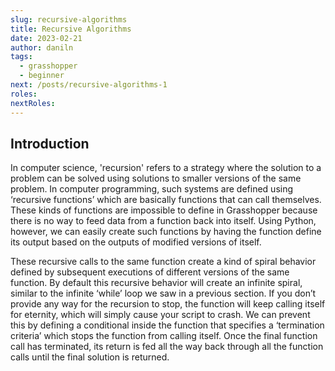 ```yaml
---
slug: recursive-algorithms
title: Recursive Algorithms
date: 2023-02-21
author: daniln
tags:
  - grasshopper
  - beginner
next: /posts/recursive-algorithms-1
roles:
nextRoles:
---
```


## Introduction

In computer science, 'recursion' refers to a strategy where the solution to a problem can be solved using solutions to smaller versions of the same problem. In computer programming, such systems are defined using ‘recursive functions’ which are basically functions that can call themselves. These kinds of functions are impossible to define in Grasshopper because there is no way to feed data from a function back into itself. Using Python, however, we can easily create such functions by having the function define its output based on the outputs of modified versions of itself.

These recursive calls to the same function create a kind of spiral behavior defined by subsequent executions of different versions of the same function. By default this recursive behavior will create an infinite spiral, similar to the infinite ‘while’ loop we saw in a previous section. If you don’t provide any way for the recursion to stop, the function will keep calling itself for eternity, which will simply cause your script to crash. We can prevent this by defining a conditional inside the function that specifies a ‘termination criteria’ which stops the function from calling itself. Once the final function call has terminated, its return is fed all the way back through all the function calls until the final solution is returned.